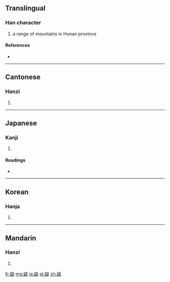 ==Translingual==

===Han character===
{{Han char|rn=46|rad=山|as=14|sn=17|four=2248<sub>1</sub>|canj=山心大人 (UPKO)}}

# a range of mountains in Hunan province

====References====
* {{Han ref|kx=0321.090|dkj=08545|dj=0621.160|hdz=10803.030|uh=5DB7|ud=23991|bh=ECDA|bd=60634}}

----

==Cantonese==

===Hanzi===
{{yue-hanzi|jyut=|y=yi4}}

# {{defn|Cantonese|sort=山14}}

----

==Japanese==

===Kanji===
{{ja-kanji|grade=|rs=山14}}

# {{defn|Japanese|sort=山14}}

====Readings====
* {{ja-readings|on=[[ぎ]] (gi), [[ぎょく]] (gyoku)|kun=[[さとい]] (satoi)}}

----

==Korean==

===Hanja===
{{ko-hanja|hangeul=의|rv=ui|mr=ŭi}}

# {{defn|Korean|sort=山14}}

----

==Mandarin==

===Hanzi===
{{cmn-hanzi|pin=[[nì]] ([[ni4]])|wg=ni<sup>4</sup>}}

# {{defn|Mandarin|sort=山14}}

[[fr:嶷]]
[[mg:嶷]]
[[ja:嶷]]
[[pl:嶷]]
[[zh:嶷]]